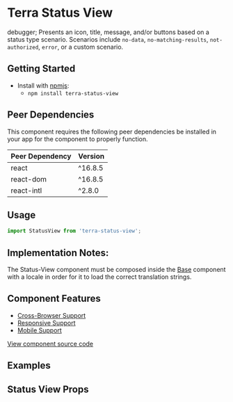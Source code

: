 


<Badge />

# Terra Status View
debugger;
Presents an icon, title, message, and/or buttons based on a status type scenario. Scenarios include `no-data`, `no-matching-results`, `not-authorized`, `error`, or a custom scenario.

## Getting Started

- Install with [npmjs](https://www.npmjs.com):
  - `npm install terra-status-view`

<!-- AUTO-GENERATED-CONTENT:START Peer Dependencies -->
## Peer Dependencies

This component requires the following peer dependencies be installed in your app for the component to properly function.

| Peer Dependency | Version |
|-|-|
| react | ^16.8.5 |
| react-dom | ^16.8.5 |
| react-intl | ^2.8.0 |

<!-- AUTO-GENERATED-CONTENT:END -->

## Usage
```jsx
import StatusView from 'terra-status-view';
```

## Implementation Notes:

The Status-View component must be composed inside the [Base][1] component with a locale in order for it to load the correct translation strings.

[1]: https://engineering.cerner.com/terra-core/components/terra-base/base/base

## Component Features
* [Cross-Browser Support](https://engineering.cerner.com/terra-ui/contributing/terra-ui/component-standards#cross-browser-support)
* [Responsive Support](https://engineering.cerner.com/terra-ui/contributing/terra-ui/component-standards#responsive-support)
* [Mobile Support](https://engineering.cerner.com/terra-ui/contributing/terra-ui/component-standards#mobile-support)

[View component source code](https://github.com/cerner/terra-core/tree/master/packages/terra-status-view)

## Examples
<ToggleVariants title="Variants" />
<Custom title="Custom: Icon + message + buttons" />
<ToggleAlignmentAndGlyph />

## Status View Props
<StatusViewPropsTable />
